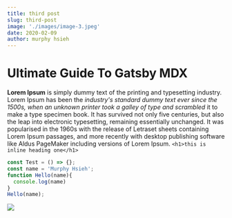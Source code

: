 ```yaml
---
title: third post
slug: third-post
image: './images/image-3.jpeg'
date: 2020-02-09
author: murphy hsieh
---
```



# Ultimate Guide To Gatsby MDX

**Lorem Ipsum** is simply dummy text of the printing 
and typesetting industry. Lorem Ipsum has been the _industry's 
standard dummy text ever since the 1500s, when an unknown 
printer took a galley of type and scrambled_ it to make a 
type specimen book. It has survived not only five centuries, 
but also the leap into electronic typesetting, remaining 
essentially unchanged. It was popularised in the 1960s 
with the release of Letraset sheets containing 
Lorem Ipsum passages, and more recently with 
desktop publishing software like Aldus PageMaker 
including versions of Lorem Ipsum.
`<h1>this is inline heading one</h1>`

<Counter />

<div className="code">

```javascript
const Test = () => {};
const name = 'Murphy Hsieh';
function Hello(name){
  console.log(name)
}
Hello(name);
```
</div>

<div className="post-image">

![](./images/image-2.jpeg)

</div>